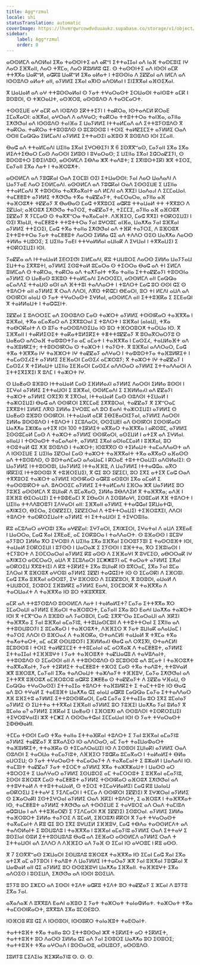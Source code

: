 ```yaml
---
title: Aggʷrzmul
locale: shi
statusTranslation: automatic
coverImage: https://lhvmrqwrcowdvduuaukz.supabase.co/storage/v1/object/public/strapi-uploads/small_cover-educacion-fundamental.webp-2d51a7828a2b1309555be27f7e2a61a0.webp
sidebar:
    label: Aggʷrzmul
    order: 0
---
```

ⴰⵙⵙⵍⵎⴷ ⴰⴷⵙⵍⴰⵏ ⵉⴳⴰ ⵜⴰⵙⵙⵏⵜⵉ ⴰⴷ ⴰⴽⵯⵏ ⵉⵜⵜⴰⵊⵊⴰⵏ ⴰⴷ ⵏⴰⴼ ⵜⴰⵙⵎⵓⵏⵉ ⵏⵖ ⴷⴰⵔ ⵉⴼⴳⴰⵏⵏ, ⴷⴰⵔ ⵜⴳⵎⴰ, ⴷⴰⵔ ⴽⵓⵍⵍⵓ ⵛⵉ. ⵙ ⵜⴰⵙⵙⵏⵜⵉ ⴰⴷ ⵏⵙⵙⵏ ⴰⵎⴽ ⵜⵜⴳⴳⴰ ⵡⴰⴽⵯⵍ, ⴰⵛⴽⵓ ⵡⴰⴽⵯⵍ ⵉⴳⴰ ⴰⵍⴰⵜ ⵏ ⵜⵓⵙⵙⵏⴰ ⴷ ⵉⵇⵇⴰⵏ ⴰⴷ ⵏⵍⵎⴷ ⴰⴷ ⵏⵙⵙⵓⴷⵙ ⴰⵍⴰⵜ ⴰⵏⵏ, ⴰⵢⵍⵍⵉ ⵉⴳⴰⵏ ⴰⴳⵏⵙ ⴰⴷⵙⵍⴰⵏ ⵏ ⵉⵏⵉⴳⴳⴰⵏ ⴰⴼⵙⵉⵅⴰⵏ.

ⴳ ⵡⴰⵡⴰⵍ ⴰⴷ ⴰⵖ ⵜⵜⵓⵙⵙⴰⵍⴰⵏ ⵙ ⵢⴰⵜ ⵜⵖⴰⵔⴰⵙⵜ ⵉⵔⵡⴰⵙⵏ ⵜⴰⵏⵙⵓⵜ ⴰⵎⴽ ⵏ ⵓⵙⵓⵙⵏ, ⵙ ⵜⵣⵔⴰⵡⵜ, ⴰⵙⴼⵔⵓ, ⴰⵙⵙⵓⴷⵙ ⴷ ⵜⴰⵙⵎⴰⵔⵜ.

ⵜⵙⵙⵉⵡⴹ ⴰⵖ ⴰⵎⴽ ⴰⴷ ⵏⵙⵓⴷⵙ ⵉⴽⵜⵜⵉⵢⵏ ⵏ ⵜⴰⴽⵔⴰ, ⵏⵙⵜⴰⵄⵎⵍ ⴽⵔⴰⴹ ⵉⵎⴰⴳⴰⵔⵏ: ⴰⴼⴳⴰⵏ, ⴰⵖⵔⴰⴷ ⴷ ⴰⴷⵖⴰⵔ; ⵜⴰⴽⵔⴰ ⵜⵜⵓⵜⵜⵔⴰ ⵜⴰⵏⴼⴰ, ⴰⵢⵏⵏⴰ ⵉⵅⵚⵚⴰⵏ ⴰⴷ ⵏⵙⵙⵓⴷⵙ ⵜⴰⵏⴼⴰ ⵉ ⵡⴰⵢⵍⵍⵉ ⵏⵜⵜⴰⵍⵎⴰⴷ ⴰⴷ ⵉⵜⵜⵓⵢⵙⵓⴷⵙ ⴳ ⵜⴰⴽⵔⴰ. ⵜⴰⴽⵔⴰ ⵜⵜⵓⵙⵓⴷⵙ ⵙ ⵓⵎⵓⵙⵙⵓ ⵏ ⵜⵔⵏⵉ ⵜⴰⵍⵇⵉⵎⵉⵜ ⴰⵢⵍⵍⵉ ⵔⴰⴷ ⵙⵙⵏⵏ ⵎⴰⵕⵕⴰ ⵉⵏⵍⵎⴰⴷⵏ ⴰⵢⵍⵍⵉ ⵉⵜⵜⴰⵙⵉⵏ ⴰⴼⵓⵙ ⴳ ⵓⵙⵓⴷⵙ ⵏⵙⵏ ⵉⵎⴰⵏⵏ.

ⴱⴰⵛ ⴰⴷ ⵜⵜⴰⵍⵎⴰⴷⵏ ⵡⵉⵏⵏⴰ ⵉⴳⴰⵏ ⵉⵖⵔⴱⵉⵢⵏ ⴳ 6 ⵉⵙⴳⴳⵯⴰⵙ, ⵎⴰⵢⴰⵏⵏ ⵉⴳⴰ ⵉⴳⴰ ⵍⵉⵄⵜⵉⴱⴰⵔ ⵎⴰⵙ ⴷⴰⵔⵙⵏ ⵉⵍⵓⵙ ⵏ ⵓⵖⴰⵔⴰⵙ; ⵉ ⵡⵉⵏⵏⴰ ⵉⴳⴰⵏ ⵉⵛⵔⴰⵇⵉⵢⵏ, ⵙ ⵓⵙⵙⵓⵜⵔ ⵉⵀⵉⵏⴷⵓⵙ, ⴰⵙⵙⵍⵎⴷ ⵉⴱⴷⴰ ⵣⴳ ⵜⴰⴷⵓⵜ; ⵉ ⵉⴳⵏⵓⵙⵜⵉⴽⵏ ⵣⴳ ⵜⵉⵔⵉ, ⵎⴰⵢⴰⵏⵏ ⵉⴳⴰ ⴷⴰⵜ ⵏ ⵜⴰⴼⵔⵓⵅⵜ.

ⴰⵙⵙⵍⵎⴷ ⴰⴷ ⵢⵓⵛⴽⴰⵏ ⵔⴰⴷ ⵉⵙⵎⵓⵏ ⵙⵉⵏ ⵉⵜⵡⴰⵙⵙⵏ: ⵢⴰⵏ ⴷⴰⵔ ⵡⴰⴷⴰⴷⵏ ⴷ ⵡⴰⵢⵢⴰⴹ ⴷⴰⵔ ⵉⵙⵍⵎⴰⴷⵏ. ⴰⵙⵙⵍⵎⴷ ⴰⴷ ⵢⵓⵛⴽⴰⵏ ⵔⴰⴷ ⵉⵙⵙⵉⵡⴹ ⵉ ⵡⵉⵏⵏⴰ ⵜⵜⴰⵍⵎⴰⴷⵏ ⴳ ⵜⵓⵙⵙⵏⴰ ⵜⴰⴳⴳⴰⴳⴰⵏⵜ ⴰⴷ ⵍⵎⴷⵏ ⴰⴷ ⴳⴳⵉⵏ ⵡⴰⴷⴰﺩⵏ ⴷ ⵉⵎⵎⴰⵡⴰⵏ. ⵜⴰⵎⵟⵟⵓⵜ ⴰⵢⵍⵍⵉ ⵜⵅⵚⵚⴰ ⵜⴳⴰ ⵜⴰⵇⵇⴰⵢⵜ, ⵜⴰⵎⵔⴰⵔⴰ, ⴰⵢⵏⵏⴰ ⴰⴼ ⵜⴰⴼⵔⵓⵅⵜ ⵜⵇⵇⴰⵢ ⴳ ⴱⴰⴱⴰⵙ ⵎⴰⵛ ⵜⴳⴳⵓⵔⵉ ⴰⵛⴽⵓ ⵜⵜⴰⵡⴰⵍ ⵜⵜ ⵜⴳⴳⵓⵔ ⴷ ⵉⵇⵡⴰⵏ; ⴰⴼⵔⵓⵅ ⵉⵅⵚⵚⴰ ⵜⴰⵢⵔⵉ, ⵜⴰⵇⵇⴰⵢⵜ, ⵜⵉⵎⵎⵉ, ⴰⵢⵏⵏⴰ ⴰⴼ ⴰⴼⵔⵓⵅ ⵉⵇⵇⴰⵢ ⴳ ⵢⵎⵎⴰⵙ ⵙ ⵜⴰⴳⴳⵯⵔⴰ ⵜⴰⴳⴰⵎⴰⵏⵜ. ⴷⴼⴼⵉⵔ, ⵎⴰⵛ ⴳⴳⵉⵏ ⵜⵙⴽⵔⵉⵡⵉⵏ ⵏ ⵙⵉⵏ ⴳⵏⴰⵡⵏ, ⵜⴰⵎⵟⵟⵓⵜ ⵜⵜⵓⵜⵜⵔⴰ ⵢⴰⵏ ⵓⵖⵔⵓⵎ ⴰⵏⴼⴰ, ⵡⴰⵅⵅⴰ ⵢⴰⵏ ⵓⴼⴳⴰⵏ ⴰⵢⵍⵍⵉ ⵜⵜⵉⵔⵉⵏ, ⵎⴰⵛ ⵜⴳⴰ ⵜⴰⵏⵏⴰ ⵉⵅⵚⵚⴰⵏ ⴰⴷ ⵜⴼⴽ ⵜⴰⵢⵔⵉ, ⴷ ⵓⴼⵔⵓⵅ ⵉⵜⵜⵓⵜⵜⵔⴰ ⵢⴰⵜ ⵜⴰⵎⵟⵟⵓⵜ ⴷⴰⵔⵙ ⵉⵍⵍⴰ ⵛⵉ ⴰⴷ ⵜⴷⴷⵔ ⵙⵉⵙ ⵡⴰⵅⵅⴰ ⴷⴰⵔⵙ ⵜⵍⵍⴰ ⵜⵡⵓⵔⵉ; ⵉ ⵡⵉⵏⵏⴰ ⵢⴰⴹⵏ ⵜⵜⵖⴰⵍⵍⴰⵏ ⴰⵡⵏⴰⴽ ⴷ ⵉⵖⵡⴰⵏ ⵏ ⵜⴳⴳⴰⵡⵉⵏ ⵉ ⵜⵙⴽⵔⵉⵡⵉⵏ ⵏⵙⵏ.

ⵢⴰⵇⵇⴰ ⴰⴷ ⵏⵜⵜⴰⵡⴰⵍ ⵉⴹⵔⵉⵚⵏ ⵉⵏⵍⵎⴰⴷⵏ, ⴽⵓ ⵜⵡⵡⵓⵔⵉ ⴷⴰⵔⵙ ⵉⵍⵍⴰ ⵡⴰⵢⵢⴰⵡ ⵉⵡⵜⵜⴰ ⵉⴳⴳⵓⵜⵏ, ⴰⵢⵍⵍⵉ ⵉⵙⵓⵜⴰⵍ ⵓⵎⴰⵔⴰ ⵙ ⵜⵉⵔⵔⴰ ⴱⴰⵛ ⴰⴷ ⵜⵏ ⵉⵍⵎⴷ ⵓⵏⵍⵎⴰⴷ ⵙ ⵜⴰⴽⵔⴰ, ⵜⴰⴽⵔⴰ ⴰⴷ ⵜⴰⵅⵢⴰⵏⵜ ⵜⴳⴰ ⵜⴰⵏⵏⴰ ⵉⵜⵜⴰⵇⵇⴰⵢⵏ ⵜⵓⵙⵙⵏⴰ ⴰⵢⵍⵍⵉ ⵙ ⵡⴰⵟⴰⵙ ⵓⴼⵓⵙ ⵜⵜⴰⵍⵎⴰⴷⵏ ⵉⵄⵔⵔⵉⵎⵏ, ⴰⵙⵙⵍⵎⴷ ⴰⵏⵏ ⵎⴰⵕⵕⴰ ⴰⵎⴰⴷⴷⵉ ⵜⵜⴰⵡⵙ ⴰⵙⵏ ⴰⴷ ⴼⵜⵜⵓⵏ ⵜⴰⴷⴷⴰⵔⵜ ⵏ ⵜⵓⴷⵔⵜ ⵎⴰⵛ ⵓⵔ ⵙⵙⵏ ⵛⵉ ⵙ ⵜⵓⴷⵔⵜ ⴰⵏⵏ ⴰⵢⵍⵍⵉ ⴳ ⵔⴰⴷ ⴷⴷⵔⵏ, ⴷⴳⵙ ⵜⴽⵛⵎⵏ ⴱⴹⴰⵔⵏ, ⵓⵔ ⵜⵏ ⵍⵎⴷⵏ ⴰⵡⴷ ⴰⴷ ⵙⵙⵏⴽⵔⵏ ⴰⵏⴰⵡ ⵙ ⵢⴰⵜ ⵜⵖⴰⵔⴰⵙⵜ ⵉⵖⵍⴰⵏ, ⴰⵙⵙⵍⵎⴷ ⴰⵏⵏ ⵉⵜⵜⵓⴼⴽⴰ ⵉ ⵉⵎⴹⴰⵕⵏ ⴳ ⵜⴰⵍⵍⴰⵡⵜ ⵏ ⵜⴰⵛⵛⵉⵏⵜ.

ⵉⵇⵇⴰⵏ ⵉ ⵓⵄⵔⵔⵉⵎ ⴰⴷ ⵉⵙⵙⵓⴷⵙ ⵎⴰⵙ ⵜⴰⵣⵔⵜ ⴰⵢⵍⵍⵉ ⵜⵙⵙⵏⴽⴰⵔ ⵜⴰⴼⴳⴳⴰ ⵏ ⵓⴼⴳⴰⵏ, ⵜⴳⴰ ⴰⵎⴰⴳⴰⵔ ⴰⴷ ⵉⴳⴳⵓⵔⴰⵏ ⵉ ⵜⵓⴷⵔⵜ ⵏ ⵓⴼⴳⴰⵏ (ⴰⵏⴰⵡ), ⵜⴳⴰ ⵜⴰⴱⵔⴽⴰⵏⵜ ⴷ ⵙ ⵓⵢⴰ ⵜⴰⵙⵙⵓⴷⵙⵉⵡⴰ ⵏⵙ ⵓⵔ ⵜⴼⵔⵔⵓⵔⵅ ⵜⴰⵔⵡⴰ ⵏⵙ. ⴳ ⵉⴼⴳⴰⵏⵏ ⵏ ⵜⴰⴽⵍⵉⵙⵉⵜ ⵜⴰⴽⴰⵜⵓⵍⵉⴽⵉⵜ ⵜⴻⵜⵜⵓⵇⵇⴰⵢ ⴳ ⵓⵙⴰⴳⵔⴰⵔⵢⵓ ⵙ ⵡⴰⵟⴰⵙ ⴰⴷⵔⴰⴼ ⵜⴰⵀⵓⵙⵜⵢⴰ ⴰⵎ ⴰⵎⴰⵜ ⵏ ⵜⴰⴼⴳⴳⴰ ⵏ ⵎⴰⵙⵉⵃ, ⵜⴰⵡⵍⴰⴼⵜ ⴰⴷ ⵜⴰⴼⵓⵍⴽⵉⵜ; ⵜⵜⵓⵙⵙⵏⴽⵔⴰ ⵙ ⵜⴰⵣⵔⵜ ⵏ ⵜⴰⵢⵙⵜ. ⴳ ⵓⴼⴳⴰⵏ ⴰⴷⴷⵔⴰⵔ, ⵎⴰⵛ ⵜⴳⴰ ⵜⴼⴳⴳⴰ ⵏⵖ ⵜⴰⴼⵣⵔⵜ ⵏⵖ ⵜⴰⵇⵇⴰⵢ ⴰⴷⵖⴰⵔ ⵏ ⵜⴰⵀⵓⵙⵜⵢⴰ ⵜⴰⴼⵓⵍⴽⵉⵜ ⵏ ⵜⴰⵎⴰⵙⵉⵃⵉⵜ ⴰⵢⵍⵍⵉ ⵉⴹⴼⴰⵔⵏ ⵎⴰⵙⵉⵃ ⴰⵎⵣⵔⵓⵢ; ⴳ ⵜⴰⵣⵔⵜ ⵏⵖ ⵜⴰⵇⵇⴰⵢ ⵏ ⵎⴰⵙⵉⵃ ⴳ ⵜⵉⵍⴰⵡⵜ ⵡⵉⵏⵏⴰ ⵉⴹⴼⴰⵔⵏ ⵎⴰⵙⵉⵃ ⴰⴷⴷⵔⴰⵔ ⴰⵢⵍⵍⵉ ⵉⵜⵜⴰⴷⴷⴰⵔⵏ ⴷ ⵉⵜⵜⵉⴳⵉⴳⵉⵏ ⴳ ⵓⴷⵎ ⵏ ⵜⴰⵣⵔⵜ ⵏⵖ.

ⵙ ⵡⴰⵟⴰⵙ ⵓⴼⵓⵙ ⵏⵜⵜⴰⵡⴰⵍ ⵎⴰⵙ ⵉⴼⵍⵍⴰⵃⵏ ⴰⵢⵍⵍⵉ ⴷⴰⵔⵙⵏ ⵉⵍⵍⴰ ⵓⵙⵙⵏ ⵏ ⵉⵎⵖⴰⵏ ⴰⵢⵍⵍⵉ ⵉⵜⵜⴰⵡⵙⵏ ⵉ ⵓⴼⴳⴰⵏ, ⵙⵙⵍⵎⴰⴷⵏ ⵉ ⵉⴼⵍⵍⴰⵃⵏ ⴰⴷ ⵇⵇⴰⵢⵏ ⵜⴰⵣⵔⵜ ⴰⵢⵍⵍⵉ ⵔⴳⵉⴳⵏ ⴳ ⵉⴳⵔⴰⵏ, ⵏⵜⵜⴰⵡⴰⵍ ⵎⴰⵙ ⵙⵓⴷⵙⵏ ⵜⵉⵡⴰⵍ ⵏ ⵜⴰⵣⵔⵉⵡⵉⵏ ⴱⴰⵛ ⴰⴷ ⵙⵙⵏⴽⵔⵏ ⵉⴳⵎⵎⴰⴹ ⵉⴳⴳⵓⵔⴰⵏ, ⵜⴰⵇⵇⴰⵢ ⴳ ⵉⴳⵯⵔⴰⵎ ⵉⴳⴳⵓⵜⵏ ⵉⵍⵍⵉ ⴷⴳⵙ ⵉⵍⵍⴰ ⵉⵖⵔⵓⵎ ⴰⴷ ⵓⵔ ⴹⴰⵄⵏ ⵜⴰⵣⵔⵉⵡⵉⵏ ⴰⵢⵍⵍⵉ ⵙ ⵡⴰⵟⴰⵙ ⵓⴼⵓⵙ ⵙⵙⵏⴽⵔⵏ. ⵏⵜⵜⴰⵡⴰⵍ ⴰⵎⴽ ⵉⴱⵉⵟⴰⵔⵏⵉⵢⴰⵏ, ⴰⵢⵍⵍⵉ ⴷⴰⵔⵙⵏ ⵉⵍⵍⴰ ⵓⵙⵙⵓⴷⵙ ⵏ ⵜⵓⴷⵔⵜ ⵏ ⵉⵎⵓⴷⴰⵔⵏ, ⵙⵙⵉⵡⴹⵏ ⴰⴷ ⵙⵙⵏⴽⵔⵏ ⵉⵙⵙⵏⴽⴰⵔⵏ ⵡⴰⵅⵅⴰ ⵉⵣⵏⵣⴰ ⴰⵜⵉⴳ ⵏⵙⵏ 100 ⵜⵉⴽⵍⵉⵜ ⴰⴳⴳⴰⵔ ⵜⴰⴼⴳⴳⴰ ⵏ ⴰⴽⵙⵓⵎ, ⴰⵢⵍⵍⵉ ⵉⵙⵙⵓⵎⴰⵍ ⵎⴰⵙ ⴷ ⵜⴰⵣⵔⵜ ⴰⵢⵍⵍⵉ ⵙⵙⵏⴽⴰⵔⵏ, ⴰⵙⵉⵡⵍ ⵏ ⴰⵜⵉⴳ ⴰⴷ ⵉⵖⵍⴰⵏ. ⴰⵏⵏⴰⵡ ⵏ ⵜⵙⵙⴰⵙⵜ ⵜⴰⵎⴰⴷⴰⵏⵜ, ⴰⵢⵍⵍⵉ ⵉⴳⴰⵏ ⴰⵙⵏⴰⵎⵎⴰⵍ ⵏ ⵓⴼⴳⴰⵏ, ⵓⵔ ⵜⵙⵓⵜⴰⵍ ⵛⵉ ⵅⴼ ⵓⵙⵓⴷⵙ ⵏ ⵜⴰⵣⵔⵜ; ⵏⵙⵓⴳⴳⵙ ⵙ ⵜⵉⵍⴰⵡⵜ ⵜⴰⵎⴰⴷⴷⴰⵙⵜ ⴰⴷ ⴷ ⵏⵙⵙⵉⵡⴹ ⵉ ⵡⵉⵏⵏⴰ ⵉⵇⵔⴰⵏ ⵎⴰⵙ ⵜⴰⵣⵔⵜ ⵜⴰⴼⴳⴳⴰⵏⵜ ⵜⴳⴰ ⴰⴳⴳⴰⵔ ⴰⴼⴰⵙⵙ ⴰⴷ ⵜⵜⵓⵙⵓⴷⵙ, ⵙ ⵓⵙⵜⴰⵄⵎⴰⵔ ⴰⴷⴰⵡⴰⵎ ⵏ ⴽⵔⴰⴹ ⵜⵓⵜⵜⵔⴰⵡⵉⵏ ⴰⴷⵙⵍⴰⵏⵉⵏ: ⵙ ⵡⴰⵢⵍⵍⵉ ⵏⵜⵜⵓⵙⵙⵓⵏ, ⵡⴰⵢⵍⵍⵉ ⵏⵜⵜⴰⴼⴼⵓ, ⴷ ⵡⴰⵢⵍⵍⵉ ⵏⵜⵜⴰⵛⵛⴰ. ⴰⴳⵔ ⵏⴽⴽⵉⵏⵉ ⵏⵜⵜⵓⵙⵙⵓⵏ ⴳ ⵜⵓⴼⵔⵉⵡⵉⵏ, ⴳ ⵛⵉ ⵓⵔ ⵉⵇⵉⵎⵏ, ⵓⵔ ⵉⴳⵉ ⴰⵜⵉⴳ ⵎⴰⵛ ⵔⴰⴷ ⵜⴳⴳⵓⵔⵉ ⵜⴰⵣⵔⵜ ⴰⵢⵍⵍⵉ ⵏⵙⵙⵏⴽⴰⵔ ⴰⵛⴽⵓ ⴰⵙⵓⵙⵏ ⵉⴳⴰ ⴰⵎⴰⵍ ⵉ ⵜⴰⵙⵙⵓⵏⴽⵔⵜ ⴰⴷ. ⵓⵄⵔⵔⵉⵎ ⴰⵢⵍⵍⵉ ⵉⵜⵜⴰⵍⵎⴰⴷⵏ ⵉⴼⵔⴰ ⵣⴳ ⵡⴰⵢⵍⵍⵉ ⵓⵔ ⵢⵓⴼⵉ ⴰⵙⵙⵍⵎⴷ ⴳ ⵓⵡⵏⴰⴽ ⴷ ⵓⵎⴰⴳⴰⵔ, ⵉⵍⵍⴰ ⵓⴱⴷⴷⵉⵍ ⴳ ⵜⴰⴼⴳⴳⴰ; ⴰⴷⴼ ⵏ ⵓⴼⴼⵓ ⴱⵉⵔⴰⵡⵉⵏ ⵉⵜⵜⵓⵀⴹⴰⵎⵏ ⴳ ⵉⴱⴰⵔⵏ ⴷ ⵉⵙⵓⵍⴰⵖⵏ, ⵉⵙⵓⵎⴰⵍ ⵅⴼ ⵜⵓⴷⵔⵜ ⵏ ⵡⵉⵏⵏⴰ ⵜⵜⴷⴷⵓⵔⵓⵢⵏ ⵉⴷⵖⴰⵔⵏ ⴰⵏⵏ: ⵉⴼⴳⴰⵏⵏ ⴰⵢⵍⵍⵉ ⵜⵜⴰⵛⵛⴰⵏ ⵉⴽⵡⴰⵜⵛⵏ, ⴰⵅⵏⵣⵉⵔ, ⴱⵉⵔⴰ, ⵉⵙⵇⵇⵉⵎⵏ, ⵉⵇⵇⵉⵔⴰⵏ ⴷ ⵜⵓⵜⵜⵔⴰⵡⵉⵏ ⵜⵉⴼⵔⵓⵅⵉⵏ, ⴷⴷⵔⵏ ⵜⵓⴷⵔⵜ ⵜⴰⵙⴽⵔⵉⵡⴰⵏⵜ ⴰⵢⵍⵍⵉ ⵜⵏ ⵉⵜⵜⴰⵡⵙⵏ ⵉ ⵜⵉⵖⵔⵓⵏⵏⴰ.

ⴽⵓ ⴰⵎⵓⴷⴰⵔ ⴰⵖⵔⵓⵏ ⵉⴳⴰ ⴰⵖⵇⵇⴰⵏ: ⵉⵖⵢⴰⵔⵏ, ⵉⵅⵏⵣⵉⵔⵏ, ⵉⵖⴰⵜⴰⵏ ⴷ ⴰⵡⴷ ⵉⴳⴹⴰⴹ ⵏ ⵡⴰⵔⵔⴰ, ⵎⴰⵛ ⴳⴰⵏ ⵉⴳⴹⴰⴹ, ⴰⵎ ⵉⵙⴽⵓⵔⴰ ⵏ ⵜⴰⴷⴷⴰⵔⵜ. ⵙ ⵓⴼⴰⵙⵙ ⵏ ⵓⵎⵓⵖ ⴰⵢⵢⵓⵔ ⵉⵍⵍⴰ ⴳⵔ ⵉⵖⵔⵓⵏⵏ ⴷ ⵡⵉⵏⵏⴰ ⵉⴳⴰ ⵓⴼⴳⴰⵏ ⵉⵙⵔⵓⵢⵢⵓⵏ ⵉ ⵜⴰⵙⵔⵓⴼⵜ ⵏⵙⵏ, ⵜⴰⵡⴰⵍ ⵉⵙⴽⵔⵉⵡⵏ ⵏ ⵓⵢⵙⵙ ⵏ ⵡⴰⵔⴰⵣ ⵉ ⵉⵢⵙⵙⵏ ⵏ ⵓⴼⵜⵜⴰ, ⴳⵔ ⵉⴼⵓⵏⴰⵙⵏ ⵏ ⵜⵎⵢⵓⵔⵜ ⴷ ⵉⵙⵎⵔⴰⵔⴰⵏ ⴰⵢⵍⵍⵉ ⴽⵓ ⴰⵙⵙ ⴷ ⵉⴼⴼⴰⵖⵏ ⴳ ⵓⵖⵎⵉⵙ, ⴰⴱⵔⵔⴰⴽ ⵏⵖ ⴰⵅⵏⵣⵉⵔ ⴰⵙⵎⵔⴰⵔ, ⴰⵡⴷ ⴳ ⵉⵎⵓⴷⴰⵔⵏ ⵉⵎⵥⵥⵓⵢⵏ ⴰⵎ ⵜⴰⵔⴰⵜ ⴰⵢⵍⵍⵉ ⵉⴳⴰⵏ ⴰⵙⴽⵔⵉⵡ ⴳⴳⵓⵜⵏⵉⵏ ⴷ ⴽⵓ ⵜⵉⴽⵍⵉⵜ ⵉⴳⴰ ⵓⵡⵏⴰⴽ ⵏⵙ ⵓⴳⵔⴰⵎ, ⵉⴳⴰ ⵢⴰⵏ ⵓⵎⴰ ⵉⴷⵔⴰⵏ ⴳ ⵓⴼⵔⵓⵅ ⴰⵖⵔⵓⵏ ⴰⵢⵍⵍⵉ ⵉⵇⵇⵏ ⵜⴰⵛⵛⵉⵏⵜ ⵏⵙ ⵙ ⵉⵎⴰⵙⴽⵏ ⴷ ⵉⴼⵔⵓⵏ. ⵎⴰⵛ ⵉⴳⴰ ⵓⴼⴳⴰⵏ ⴰⵙⵔⵓⵢ, ⵉⵖ ⵓⴼⵔⵓⵔ ⴷ ⵉⵎⵇⵇⵓⵔⵏ, ⴳ ⵓⵙⵓⵙⵏ, ⴰⵡⴰⵍ ⴷ ⵜⵡⵡⵓⵔⵉ, ⵉⵔⵓⵔⵉ ⵉⴼⵓⵍⴽⵉ ⴰⵢⵍⵍⵉ ⴹⴰⵄⵏ, ⵉⵙⵎⵓⵔⴽ ⴳ ⵜⴰⴼⴳⴳⴰ ⴷ ⵜⴰⵔⵡⴰⵃⵜ ⴷ ⵜⴰⴼⴳⴳⴰ ⵏⵙ ⵓⵔ ⵜⵣⵓⴳⴳⵓⴳ.

ⴰⵎⴽ ⴰⴷ ⵜⵜⵓⵢⵙⵓⴷⵙ ⵓⵙⵙⵍⵎⴷ ⴷⴰⵜ ⵏ ⵜⴰⵍⴰⵍⵉⵜ? ⵎⴰⵢⴰ ⵉⵜⵜⴳⴳⴰ ⴳⵔ ⵉⵎⴰⵔⴰⵡⵏ ⴰⵢⵍⵍⵉ ⴹⴼⴰⵔⵏ ⵜⴰⴼⵔⵓⵔⵜ, ⵎⴰⵢⴰⵏⵏ ⵉⴳⴰ ⵓⵔ ⴹⴰⵄⵏ ⵡⴰⵅⵅⴰ ⵜⴰⵣⵔⵜ ⵏⵙⵏ ⴳ ⵜⵎⴳⵯⵔⴰ ⴷ ⵓⴼⵓⵙ ⴰⴷ ⵢⴰⵔⵓⵔⵏ, ⵎⴰⵛ: ⵉⴳⴳⵯⵔⴰ ⵉⵎⴰⵔⴰⵡⵏ ⴰⴷ ⴼⴽⵉⵏ ⵜⴰⴼⴳⴳⴰ ⵉ ⵢⴰⵏ ⵓⴼⴳⴰⵏ ⴰⵎⴰⵢⵏⵓ, ⵜⵜⵓⵡⴰⵙⵎⵓⵏⵏ ⴷ ⵜⵜⵓⵜⵜⵔⴰⵏ ⵉ ⵉⴳⵏⵏⴰ ⴰⴷ ⵜⵜⵓⵙⵡⵓⵔⵢⵏ ⵉ ⵓⵎⴰⴳⴰⵔ ⵏ ⵜⴰⴼⵔⵓⵅⵜ, ⴷⴼⴼⵉⵔ ⴳ ⵢⴰⵜ ⵓⵡⵏⴰⴽ ⴰⴷⴰⵡⴰⵎ ⵏ ⵜⴰⵢⵔⵉ ⴷⴷⵔⵏ ⵙ ⵓⴼⵔⴰⵃ ⴷ ⵜⴰⴼⵙⴽⴰ, ⵙⵜⴰⵄⵎⵍⵏ ⵜⴰⵡⴰⵍ ⴳ ⵜⴳⵎⴰ ⵜⴳⴰ ⵜⴰⵅⴰⵜⴰⵔⵜ, ⴰⵎ ⴰⵎⴽ ⵙⵙⵡⵓⵔⵢⵏ ⵉⴼⵍⵍⴰⵃⵏ ⴱⴰⵛ ⴰⴷ ⵔⴳⵉⴳⵏ, ⵙⵜⴰⵄⵎⵍⵏ ⵓⵎⵓⵙⵙⵓ ⵏ ⵜⵔⵏⵉ ⵜⴰⵍⵇⵉⵎⵉⵜ ⵜⵜⵓⵎⴰⵏⴰⵏ ⴰⵎ ⴰⵔⴳⴰⵣ ⴷ ⵜⴰⵎⵟⵟⵓⵜ, ⴰⵢⵍⵍⵉ ⵉⵜⵜⴰⵊⵊⴰⵏ ⵜⵉⴼⴼⵓⵖⵜ ⵏ ⵢⴰⵜ ⵜⴰⴼⵔⵓⵅⵜ ⵜⴰⵇⵡⴰⵛⵓ ⴷ ⵜⴰⵖⵓⴷⴰⵏⵜ, ⵜⵜⵓⵙⵓⴷⵙ ⵙ ⵉⵎⴰⵙⵙⵏ ⴰⵏⵏ ⴷ ⵜⵜⵓⵙⵙⵓⴷⵙ ⵙ ⵓⵎⵓⵙⵙⵓ ⴰⴷ ⵓⵎⴰⵜ ⵏ ⵜⴰⴼⵔⵓⵅⵜ ⵜⴰⴳⴳⴰⴳⴰⵏⵜ, ⵢⴰⵜ ⵜⵉⴽⵍⵉⵜ ⵜⴰⵎⵟⵟⵓⵜ ⵜⵣⵔⵉ ⵎⴰⵙ ⵜⴳⴰ ⵜⴰⴷⵓⵜ, ⵜⵜⵓⵖⴰⵍ ⵣⴳ ⵓⴼⵔⵓⵅ, ⵎⴰⵢⴰⵏⵏ ⵉⴳⴰ ⵜⴰⴷⵔⴰⵡⵜ ⵜⴰⵣⴷⴰⵢⵜ ⵜⴼⴼⵓⵖ, ⵎⴰⵢⴰ ⵉⵅⵚⵚⴰⵏ ⴰⴷ ⵉⵜⵜⴳⴳ ⵓⴼⵔⵓⵅ ⴰⵎⴼⵔⵓⵔⵓ ⴰⵛⴽⵓ ⵉⵥⵟⵟⴰ ⵙ ⵜⴰⵇⵇⴰⵢⵜ ⴷ ⵉⵇⵇⴰ ⵖⴼⴰⵡ, ⵙ ⵎⴰⵕⵕⴰ ⵜⵖⴰⵔⴰⵙⵉⵏ ⵉⵜⵜⴰⵊⵊⴰ ⵜⵓⴷⵔⵜ ⵜⴰⴼⵓⵍⴽⵉⵜ ⵉ ⵜⴰⵎⵜⵜⵓⵜ ⵏⵙ ⴱⴰⵛ ⴰⴷ ⵓⵔ ⵜⵖⴰⵍ ⵉ ⵜⴰⴹⵓⴼⵜ ⵡⴰⵅⵅⴰ ⵛⵉ ⴰⵏⴰⵡ ⴰⵛⴽⵓ ⵎⴰⵕⵕⴰ ⵎⴰⵢⴰ ⵉⵜⵜⴰⴷⴷⴰⵔ ⵅⴼ ⵓⴼⵉⵜⵓ ⴰⵢⵍⵍⵉ ⵉⵜⵜⵓⵙⵙⵏⴽⴰⵔⵏ, ⵎⴰⵛ ⵎⴰⵢⴰ ⵉⵜⵜⴰⵊⵊⴰ ⵓⵔ ⵉⴳⵉ ⵓⵎⴰⵏⴰⵢ ⴰⵢⵍⵍⵉ ⵙ ⵉⵡⵜⵜⴰ ⵜⵜⴳⴳⴰⵏ ⵉⴼⴳⴰⵏⵏ ⴰⵢⵍⵍⵉ ⵓⵔ ⵢⵓⴼⵉⵏ ⵡⴰⵅⵅⴰ ⵢⴰⵏ ⵓⵍⴰⵢ ⴳ ⵓⵎⴰⵏⴰ ⴰ? ⴰⵢⵍⵍⵉ ⵉⴼⴽⴰⵏ ⵉ ⵡⴰⵟⴰⵙ ⵏ ⵉⴼⵔⵓⵅⵏ ⴰⴷ ⵙⵙⵓⴷⵙⵏ ⵜⵉⵙⴽⵔⵉⵡⵉⵏ ⵜⵉⵖⵔⵓⵖⴰⵏⵉⵏ ⵣⴳ ⵜⵎⵥⵉ ⴷ ⵙⵙⵙⴰⵜⵛⴰⵏ ⵉⵎⵎⴰⵡⴰⵏ ⵏⵙⵏ ⵙ ⵢⴰⵜ ⵜⵖⴰⵔⴰⵙⵜ ⵉⵀⴱⴱⴰⵍⵏ.

ⵜⵎⵎⴰ ⵜⵙⵙⵏ ⵎⴰⵙ ⵜⴳⴰ ⵜⴰⵏⵏⴰ ⵉⵜⵜⴰⴼⴽⴰⵏ ⵜⵓⴷⵔⵜ ⵉ ⵢⴰⵏ ⵓⴼⴳⴰⵏ ⴰⵎⴰⵢⵏⵓ ⴰⵢⵍⵍⵉ ⵜⴰⵇⵇⴰⵢ ⴳ ⵓⴳⴰⴷⵉⵔ ⵏⵙ ⴰⴷⴷⵔⴰⵔ, ⴰⵎ ⵢⴰⵜ ⵜⴰⵊⵡⴰⵀⴰⵔⵜ ⵜⴰⴼⵓⵍⴽⵉⵜ, ⵜⵜⴰⴼⴽⴰ ⵙ ⵜⵉⵎⴰⴷⵔⴰⵡⵉⵏ ⵏⵙ ⴷ ⵉⵙⵓⵙⵏ ⵉⵡⵏⴰⴽⵏ ⴰⵢⵍⵍⵉ ⵔⴰⴷ ⵙⵓⴷⵙⵏ ⵉ ⵜⴰⵔⵡⴰ ⵜⴰⵎⴰⵢⵏⵓⵜ, ⴷⴼⴼⵉⵔ ⵢⵓⵛⴽⴰ ⵓⵎⴰⴳⴰⵔ ⵏ ⵜⴰⵍⴰⵍⵉⵜ ⴱⵍⴰ ⴰⵡⵔⵉⵡ; ⵙ ⵢⴰⵜ ⵜⵖⴰⵔⴰⵙⵜ ⵜⴰⵎⴰⵔⴰⵢⵜ ⴷ ⵜⴰⴳⴰⵎⴰⵏⵜ ⵉ ⵓⵣⴰⵍ ⵏ ⵡⴰⴷⴰⴷⵏ ⵏⵙ. ⵜⴰⵎⵓⵏⵜ ⵜⴰⵇⵇⴰⵢ ⵢⴰⵜ ⵜⵉⵔⵎⵜ ⴰⵢⵍⵍⵉ ⴳⴳⴰ ⵜⴰⵣⴳⵣⴰⵡⵜ ⵏ ⵡⴰⵙⵙ ⴰⵔ ⵜⵓⵔⵔⵉⵜ ⵉ ⵡⴰⴷⵖⴰⵔ ⴰⵢⵍⵍⵉ ⵉⵙⵡⵓⵔⵉ ⴰⵎ ⵜⴰⵎⵔⵔⵓⵜ ⵉ ⵓⴼⴳⴰⵏ ⴰⵎⴰⵢⵏⵓ, ⵉⵙⵙⵏ ⵓⴼⵔⵓⵅ ⵎⴰⵙ ⵜⴰⵎⵟⵟⵓⵜ ⴰⵢⵍⵍⵉ ⵜⵙⵙⵏⴽⴰⵔ ⴰⴼⵔⵓⵅ ⵉⵅⵚⵚⴰⵏ ⴰⴷ ⵜⵜⵓⵖⵜⴰⵍ ⴷ ⵜⵜⵓⵜⵜⴰⵡⴰⵍ, ⵙ ⵜⵉⵔⵉ ⵜⵉⵎⴰⵖⵍⴰⵍⵉⵏ ⵎⴰⵛ ⴽⵓ ⵡⴰⵏⴰⵡ ⴰⵙⴽⵔⵉⵡ ⵉⵜⵜⴰⵖ ⵉ ⵢⵉⴷⵎⴰⵔⵏ ⵏ ⵜⵎⵎⴰ ⴷ ⵙⵙⵏⴽⵔⵏ ⵉⵇⵇⵏⵉⵏ ⴳ ⵉⵖⵣⵔⴰⵏ ⴰⵢⵍⵍⵉ ⵙ ⵉⵣⴰⵔⴰⴽⵏ ⵉⵙⵜⵉⵖⵔⴰⵏ ⴰⵢⵍⵍⵉ ⵔⴰⴷ ⴼⴽⵉⵏ ⵜⵓⴷⵔⵜ, ⵉ ⴰⴼⵔⵓⵅ ⵏ ⵜⴰⴼⴳⴳⴰⵜ ⵏⵙ, ⵜⴰⵎⵟⵟⵓⵜ ⴰⵢⵍⵍⵉ ⵜⵅⵚⵚⴰ ⴰⴷ ⵜⵙⵙⵉⵡⴹ ⵉ ⵜⴰⵖⵓⵔⵉ ⴰⴷ ⵔⴰⴷ ⵜⴰⵎⵏⵓⵄ ⴰⵛⵛⵏⵡⴰ ⵏ ⴰⴷ ⵜⵜⵓⴼⴰⵔⵇⵏ ⵉ ⵢⵉⴷⵎⴰⵔⵏ ⵅⴼ ⵉⵇⵇⵏⵉⵏ ⵉⵙⵓⵔⴰⵏ. ⴰⵢⵍⵍⵉ ⵉⵍⵍⴰ ⵜⴰⴼⵔⵓⵔⵜ ⵉⵍⵍⴰ ⵜⴰⵢⵔⵉ ⴷ ⵓⵎⴰⵍ, ⵉⴼⵔⵓⵅⵏ ⴽⴽⵔⵏ ⴳ ⵢⴰⵜ ⵜⵖⴰⵔⴰⵙⵜ ⵜⴰⴳⴰⵎⴰⵏⵜ ⴷ ⴽⵓ ⵛⵉ ⵓⵔ ⵉⴳⵉ ⵓⵖⵡⵉⵍ ⵉⴼⴼⵓⵖ, ⵎⴰⵛ ⵜⴱⴷⴰ ⵜⴰⵙⵙⵍⵎⴷⵜ ⴰⴷ ⵜⴰⴷⵙⵍⴰⵏⵜ ⵉ ⵓⵙⵡⵓⴷⵓ ⵏ ⵜⴰⴼⴳⴳⴰ ⵏ ⵓⴼⴳⴰⵏ ⴰⵎⴰⵢⵏⵓ ⴰⵢⵍⵍⵉ ⵔⴰⴷ ⵉⵜⵜⴰⵖ ⵉ ⵓⵙⵉⵏⴰⵏ ⵙⵓⵍ ⵉⵜⵜⵓⵙⵡⵓⴷⵓ ⴱⴰⵛ ⴰⴷ ⵉⴹⴼⴰⵔ ⴰⵙⵙⵍⵎⴷ ⴰⵢⵍⵍⵉ ⵔⴰⴷ ⵜ ⵉⵜⵜⴰⵡⵙⵏ ⴰⴷ ⵉⴷⴷⵔ ⴷ ⴷⴼⴼⵉⵔ ⴰⴷ ⵢⴰⴼ ⵙ ⵉⵎⴰⵏ ⵏⵙ ⴰⵖⵔⵓⵎ ⵏ ⴽⵓ ⴰⵙⵙ.

ⴳ 7 ⵉⵙⴳⴳⵯⴰⵙ ⵉⵣⵡⴰⵔⵏ ⵉⵙⵡⵓⴷⵓ ⵓⴼⵔⵓⵅ ⵜⴰⴼⴳⴳⴰ ⵏⵙ ⵉⵎⴰⵏ ⵎⴰⵛ ⴳⴰⵏ ⵉⴳⴰ ⴰⵜⵉⴳ ⴰⵎ ⴰⵢⵢⵓⵔⵏ ⵏ ⵜⴰⴷⵓⵜ ⴷ ⵡⴰⵢⵍⵍⵉ ⵏⵜⵜⴰⵔⴰⵢ ⵣⴳ ⵢⴰⵏ ⵓⴼⴳⴰⵏ ⵢⵓⵛⴽⴰⵏ ⴳ ⵡⴰⵀⴰⵍ ⴰⵏⵏ ⵛⵉ ⴰⵢⵍⵍⵉ ⵓⵔ ⵙⵙⵓⴼⵓⵖⵏ ⵡⴰⵅⵅⴰ ⵉⴼⴳⴰⵏⵏ. ⵜⴰⴼⴼⵓⵖⵜ ⵉⴳⴰ ⴰⴷⵔⵉⵙ ⵏ ⵓⵙⵉⵡⴷ, ⵉⵅⵚⵚⴰ ⴰⴷ ⵏⵙⵙⵏ ⵓⵙⵉⵡⴷ.

ⵓⵢⵢⵓ ⵓⵔ ⵉⵣⵎⵔ ⴰⴷ ⵉⵙⵙⵏ ⵜⵉⴷⵜ ⴰⵛⴽⵓ ⵜⵉⴷⵜ ⵓⵔ ⵜⴰⵇⵇⴰⵢ ⵉ ⵣⵎⴰⵏ ⴷ ⵓⵢⵢⵓ ⵉⴳⴰ ⵢⴰⵏ.

ⴰⴳⴰⴷⴰⵣ ⴷ ⵓⴳⴳⵓⴷ ⴹⴰⵄⵏ ⴰⴼⵓⵙ ⵉ ⵢⴰⵜ ⵜⴰⵣⵔⴰⵜ ⵜⴰⵏⴰⵀⵍⴰⵜ. ⵜⴰⵣⵔⴰⵜ ⵜⴳⴰ ⵜⴰⵎⵙⵙⵏⴽⴰⵔⵜ, ⵓⴳⴳⵓⴷ ⵉⴳⴰ ⵓⵎⵙⴹⵓⵔ.

ⵏⵙⴼⵔⵓ ⴽⵓ ⵛⵉ ⴷ ⵏⵙⵙⵓⵙⵏ, ⵏⵙⵙⵓⴽⵔ ⵜⴰⵏⴰⴼⵓⵜ ⵜⴰⴹⵙⴰⵏⵜ.

ⵜⴰⵜⵜⵓⴼⵜ ⵜⴳⴰ ⵜⴰⵏⵏⴰ ⵓⵔ ⵉⵜⵜⵓⵙⵙⴰⵏ ⵣⴳ ⵜⵉⴽⵍⵉⵜ ⴰⵔ ⵜⵉⴽⵍⵉⵜ, ⵜⴰⵜⵜⵓⴼⵜ ⵓⵔ ⴷⴰⵔⵙ ⵉⵍⵍⴰ ⵛⵉ ⴰⴷ ⵢⴰⵏ ⵉⵙⵓⵔⵉ ⵡⴰⵅⵅⴰ ⵓⵔ ⵉⵙⵓⵔⵉ; ⵜⴰⵜⵜⵓⴼⵜ ⵜⴳⴰ ⴰⵖⵔⴰⴷ ⵏ ⵓⵙⵙⴰⵔⵓ, ⴰⵙⵡⵓⵔⵢ, ⴰⵙⵙⵓⴷⵙ.

ⵊⵓⵍⵢⵓ ⵎⵉⴷⵉⵏⴰ ⴼⵉⵣⴽⴰⵢⵏⵓ
ⵙ. ⵙ. ⵙ.

